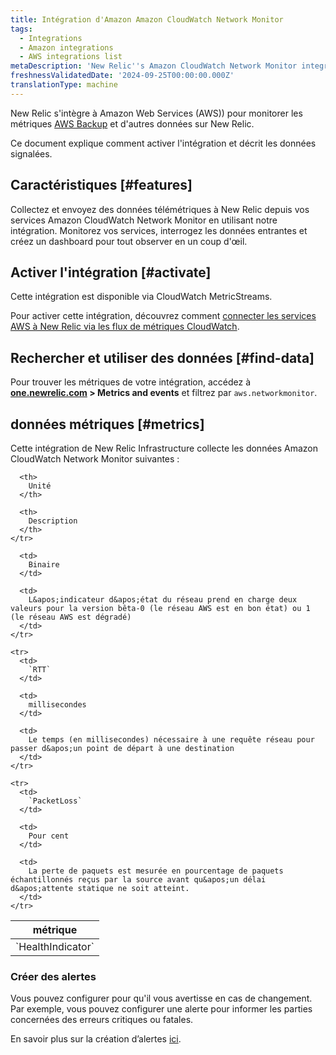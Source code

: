 ```yaml
---
title: Intégration d'Amazon Amazon CloudWatch Network Monitor
tags:
  - Integrations
  - Amazon integrations
  - AWS integrations list
metaDescription: 'New Relic''s Amazon CloudWatch Network Monitor integration: what data it reports and how to enable it.'
freshnessValidatedDate: '2024-09-25T00:00:00.000Z'
translationType: machine
---
```


New Relic s&apos;intègre à Amazon Web Services (AWS)) pour monitorer les métriques [AWS Backup](https://docs.aws.amazon.com/AmazonCloudWatch/latest/monitoring/nw-monitor-create-console.html) et d&apos;autres données sur New Relic.

Ce document explique comment activer l&apos;intégration et décrit les données signalées.

## Caractéristiques [#features]

Collectez et envoyez des données télémétriques à New Relic depuis vos services Amazon CloudWatch Network Monitor en utilisant notre intégration. Monitorez vos services, interrogez les données entrantes et créez un dashboard pour tout observer en un coup d&apos;œil.

## Activer l&apos;intégration [#activate]

Cette intégration est disponible via CloudWatch MetricStreams.

Pour activer cette intégration, découvrez comment [connecter les services AWS à New Relic via les flux de métriques CloudWatch](/docs/infrastructure/amazon-integrations/connect/aws-metric-stream-setup/).

## Rechercher et utiliser des données [#find-data]

Pour trouver les métriques de votre intégration, accédez à <DNT>**[one.newrelic.com](https://one.newrelic.com/all-capabilities) &gt; Metrics and events**</DNT> et filtrez par `aws.networkmonitor`.

## données métriques [#metrics]

Cette intégration de New Relic Infrastructure collecte les données Amazon CloudWatch Network Monitor suivantes :

<table>
  <thead>
    <tr>
      <th style={{ width: "220px" }}>
        métrique
      </th>

      <th>
        Unité
      </th>

      <th>
        Description
      </th>
    </tr>
  </thead>

  <tbody>
    <tr>
      <td>
        `HealthIndicator`
      </td>

      <td>
        Binaire
      </td>

      <td>
        L&apos;indicateur d&apos;état du réseau prend en charge deux valeurs pour la version bêta-0 (le réseau AWS est en bon état) ou 1 (le réseau AWS est dégradé)
      </td>
    </tr>

    <tr>
      <td>
        `RTT`
      </td>

      <td>
        millisecondes
      </td>

      <td>
        Le temps (en millisecondes) nécessaire à une requête réseau pour passer d&apos;un point de départ à une destination
      </td>
    </tr>

    <tr>
      <td>
        `PacketLoss`
      </td>

      <td>
        Pour cent
      </td>

      <td>
        La perte de paquets est mesurée en pourcentage de paquets échantillonnés reçus par la source avant qu&apos;un délai d&apos;attente statique ne soit atteint.
      </td>
    </tr>
  </tbody>
</table>

### Créer des alertes

Vous pouvez configurer <InlinePopover type="alerts" />pour qu&apos;il vous avertisse en cas de changement. Par exemple, vous pouvez configurer une alerte pour informer les parties concernées des erreurs critiques ou fatales.

En savoir plus sur la création d’alertes [ici](/docs/alerts-applied-intelligence/new-relic-alerts/learn-alerts/introduction-alerts/).